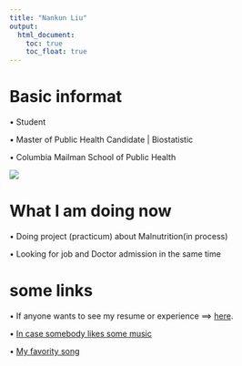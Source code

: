 ```yaml
---
title: "Nankun Liu"
output: 
  html_document:
    toc: true
    toc_float: true
---
```


# Basic informat

• Student

• Master of Public Health Candidate | Biostatistic

• Columbia Mailman School of Public Health

![](material/DSC00770.jpg)

# What I am doing now

• Doing project (practicum) about Malnutrition(in process)

• Looking for job and Doctor admission in the same time

# some links

• If anyone wants to see my resume or experience ==> [here](about.html).

• [In case somebody likes some music](https://live.bilibili.com/157901)

• [My favority song](https://www.youtube.com/watch?v=N-aK6JnyFmk)

